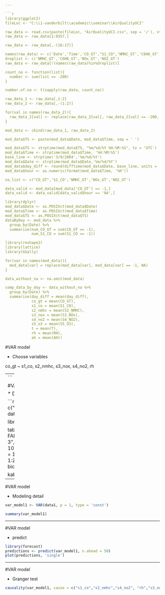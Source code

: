 ---

```{r, echo = FALSE, results='hide', message=FALSE, warning = FALSE, fig.align = 'center'}
library(ggplot2)
fileLoc <- "C:\\1-vanderbilt\\academic\\seminar\\AirQualityUCI"

raw_data <- read.csv(paste(fileLoc, "AirQualityUCI.csv", sep = '/'), stringsAsFactors = FALSE)
raw_data <- raw_data[1:9357,]

raw_data <- raw_data[,-(16:17)]

names(raw_data) <- c('Date','Time','CO_GT',"S1_CO",'NMHC_GT','C6H6_GT','S2_NMHC','NOx_GT','S3_NOx','NO2_GT',"S4_NO2",'S5_O3','T','RH','AH')
droplist <- c('NMHC_GT','C6H6_GT','NOx_GT','NO2_GT')
raw_data <- raw_data[!(names(raw_data)%in%droplist)]

count_na <- function(list){
  number <- sum(list == -200)
}

number.of.na <- t(sapply(raw_data, count_na))

raw_data_1 <- raw_data[,1:2]
raw_data_2 <- raw_data[,-(1:2)]

for(val in names(raw_data_2)){
  raw_data_2[val] <- replace(raw_data_2[val], raw_data_2[val] == -200, -1)
}

mod_data <- cbind(raw_data_1, raw_data_2)

mod_data$TS <- paste(mod_data$Date, mod_data$Time, sep = ' ')

mod_data$TS <- strptime(mod_data$TS, "%m/%d/%Y %H:%M:%S", tz = 'UTC')
mod_data$Time <- strptime(mod_data$Time, '%H:%M:%S')
base_line <- strptime('3/9/2004','%m/%d/%Y')
mod_data$Date <- strptime(mod_data$Date,'%m/%d/%Y')
mod_data$day_diff <- round(difftime(mod_data$Date, base_line, units = 'days'))
mod_data$hour <- as.numeric(format(mod_data$Time, '%H'))

na_list <- c("CO_GT",'S1_CO','NMHC_GT','NOx_GT','NO2_GT')

data_valid <- mod_data[mod_data['CO_GT'] == -1,]
data_valid <- data_valid[data_valid$hour == '04',]

library(dplyr)
mod_data$Date <- as.POSIXct(mod_data$Date)
mod_data$Time <- as.POSIXct(mod_data$Time)
mod_data$TS <- as.POSIXct(mod_data$TS)
dataByDay <- mod_data %>%
  group_by(Date) %>%
  summarise(num_CO_GT = sum(CO_GT == -1),
            num_S1_CO = sum(S1_CO == -1))

library(reshape2)
library(lattice)
library(GGally)

for(var in names(mod_data)){
  mod_data[var] = replace(mod_data[var], mod_data[var] == -1, NA)
}

data_without_na <- na.omit(mod_data)

comp_data_by_day <- data_without_na %>%
  group_by(Date) %>%
  summarise(day_diff = mean(day_diff),
            co_gt = mean(CO_GT),
            s1_co = mean(S1_CO),
            s2_nmhc = mean(S2_NMHC),
            s3_nox = mean(S3_NOx),
            s4_no2 = mean(S4_NO2),
            s5_o3 = mean(S5_O3),
            t = mean(T),
            rh = mean(RH),
            ah = mean(AH))
```

#VAR model

* Choose variables

co_gt ~ s1_co, s2_nmhc, s3_nox, s4_no2, rh

---

#VAR model

* Determine the lag order based on BIC

```{r, echo = FALSE}
library(vars)
var_list <- c("co_gt","s2_nmhc","s4_no2","rh","s1_co","s3_nox")
data1 <- comp_data_by_day[var_list]

library(nlme)

table <- matrix(1:20, nrow = 1, ncol = 20, byrow = FALSE,dimnames=list('BIC',c("k = 1","k = 2","k = 3","k = 4","k = 5","k = 6","k = 7","k = 8", "k = 9","k = 10","k = 11","k = 12", "k = 13", "k = 14", "k = 15","k = 16","k = 17","k = 18","k = 19","k = 20")))
for(i in 1:20){
  var_model1 <- VAR(data1, p = i, type = 'const')
  bic <- BIC(var_model1)
  table[1,i] <- bic
}

kable(table, format = 'markdown')
```

---

#VAR model

* Modeling detail

```{r, echo = FALSE}
var_model1 <- VAR(data1, p = 1, type = 'const')

summary(var_model1)
```

---

#VAR model

* predict

```{r, echo = FALSE, message = FALSE, warning=FALSE}
library(forecast)
predictions <- predict(var_model1, n.ahead = 50)
plot(predictions, 'single')
```

---

#VAR model

* Granger test

```{r, echo = FALSE}
causality(var_model1, cause = c("s1_co","s2_nmhc","s4_no2", "rh","s3_nox"))
```

